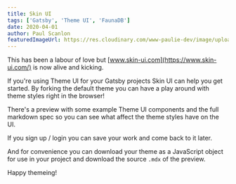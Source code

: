 ```yaml
---
title: Skin UI
tags: ['Gatsby', 'Theme UI', 'FaunaDB']
date: 2020-04-01
author: Paul Scanlon
featuredImageUrl: https://res.cloudinary.com/www-paulie-dev/image/upload/v1595915552/paulie.dev/2020/04/skin-ui_tjn2wf.jpg
---
```


This has been a labour of love but [www.skin-ui.com](https://www.skin-ui.com/) is now alive and kicking.

If you're using Theme UI for your Gatsby projects Skin UI can help you get started. By forking the default theme you can
have a play around with theme styles right in the browser!

There's a preview with some example Theme UI components and the full markdown spec so you can see what affect the theme
styles have on the UI.

If you sign up / login you can save your work and come back to it later.

And for convenience you can download your theme as a JavaScript object for use in your project and download the source
`.mdx` of the preview.

Happy themeing!
